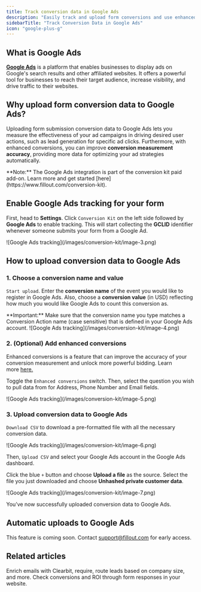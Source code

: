 ```yaml
---
title: Track conversion data in Google Ads
description: "Easily track and upload form conversions and use enhanced conversion in Google Ads with Fillout. Upload address, phone number, GCLID and email to let Google Ads optimize Ad bidding."
sidebarTitle: "Track Conversion Data in Google Ads"
icon: "google-plus-g"
---
```


## What is Google Ads

[**Google Ads**](https://ads.google.com/?ref=filloutforms-helparticle) is a platform that enables businesses to display ads on Google's search results and other affiliated websites. It offers a powerful tool for businesses to reach their target audience, increase visibility, and drive traffic to their websites.

## Why upload form conversion data to Google Ads?

Uploading form submission conversion data to Google Ads lets you measure the effectiveness of your ad campaigns in driving desired user actions, such as lead generation for specific ad clicks. Furthermore, with enhanced conversions, you can improve **conversion measurement accuracy**, providing more data for optimizing your ad strategies automatically.

<Note>
  **Note:** The Google Ads integration is part of the conversion kit paid add-on. Learn more and get started [here](https://www.fillout.com/conversion-kit).
</Note>

## Enable Google Ads tracking for your form

First, head to **Settings**. Click `Conversion Kit` on the left side followed by **Google Ads** to enable tracking. This will start collecting the **GCLID** identifier whenever someone submits your form from a Google Ad.

<Frame>
  ![Google Ads tracking](/images/conversion-kit/image-3.png)
</Frame>

## How to upload conversion data to Google Ads

### 1. Choose a conversion name and value

`Start upload`. Enter the **conversion name** of the event you would like to register in Google Ads. Also, choose a **conversion value** (in USD) reflecting how much you would like Google Ads to count this conversion as.

<Check>
**Important:** Make sure that the conversion name you type matches a Conversion Action name (case sensitive) that is defined in your Google Ads account.
</Check>

<Frame style={{ width: '480px' , height: '289px' }}>
  ![Google Ads tracking](/images/conversion-kit/image-4.png)
</Frame>

### 2. (Optional) Add enhanced conversions

Enhanced conversions is a feature that can improve the accuracy of your conversion measurement and unlock more powerful bidding. Learn more [here.](https://support.google.com/google-ads/answer/9888656?hl=en)

Toggle the `Enhanced conversions` switch. Then, select the question you wish to pull data from for Address, Phone Number and Email fields.

<Frame style={{ width: '480px' , height: '296px' }}>
  ![Google Ads tracking](/images/conversion-kit/image-5.png)
</Frame>

### 3. Upload conversion data to Google Ads

`Download CSV` to download a pre-formatted file with all the necessary conversion data.

<Frame style={{ width: '480px' , height: '306px' }}>
  ![Google Ads tracking](/images/conversion-kit/image-6.png)
</Frame>

Then, `Upload CSV` and select your Google Ads account in the Google Ads dashboard.

Click the blue `+` button and choose **Upload a file** as the source. Select the file you just downloaded and choose **Unhashed private customer data**.

<Frame>
  ![Google Ads tracking](/images/conversion-kit/image-7.png)
</Frame>

You’ve now successfully uploaded conversion data to Google Ads.

## Automatic uploads to Google Ads

This feature is coming soon. Contact support@fillout.com for early access.

## Related articles

<CardGroup cols={3}>
  <Card title="Conversion Kit" href="/conversion-kit-workflows" icon="arrow-trend-up" iconType="regular" color="#FFC738">
    Enrich emails with Clearbit, require, route leads based on company size, and more.
  </Card>
  <Card title="Track data with Google Tag Manager" icon="tags" iconType="regular" color="#FFC738" href="/google-tag-manager">
    Check conversions and ROI through form responses in your website.
  </Card>
</CardGroup>
